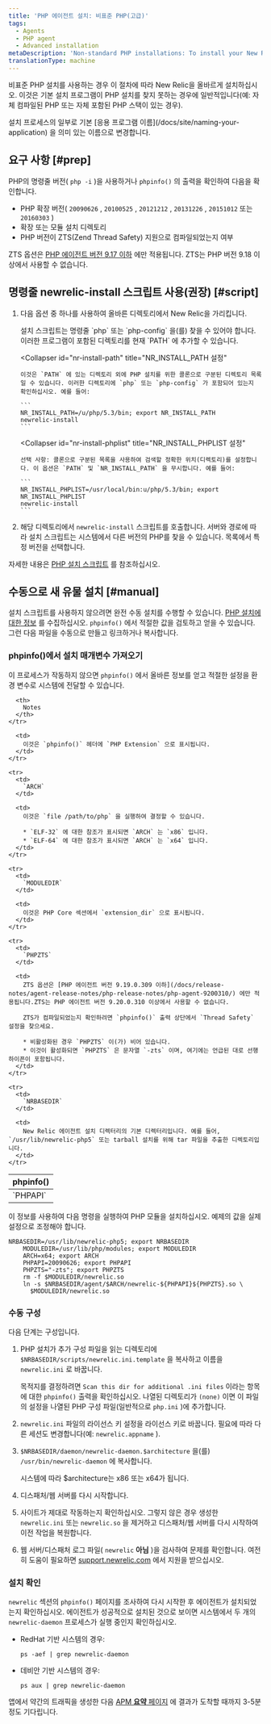 ```yaml
---
title: 'PHP 에이전트 설치: 비표준 PHP(고급)'
tags:
  - Agents
  - PHP agent
  - Advanced installation
metaDescription: 'Non-standard PHP installations: To install your New Relic PHP agent with the newrelic-install script, or to install manually, start here.'
translationType: machine
---
```


비표준 PHP 설치를 사용하는 경우 이 절차에 따라 New Relic을 올바르게 설치하십시오. 이것은 기본 설치 프로그램이 PHP 설치를 찾지 못하는 경우에 일반적입니다(예: 자체 컴파일된 PHP 또는 자체 포함된 PHP 스택이 있는 경우).

<Callout variant="important">
  설치 프로세스의 일부로 기본 [응용 프로그램 이름](/docs/site/naming-your-application) 을 의미 있는 이름으로 변경합니다.
</Callout>

## 요구 사항 [#prep]

PHP의 명령줄 버전( `php -i` )을 사용하거나 `phpinfo()` 의 출력을 확인하여 다음을 확인합니다.

* PHP 확장 버전( `20090626` , `20100525` , `20121212` , `20131226` , `20151012` 또는 `20160303` )
* 확장 또는 모듈 설치 디렉토리
* PHP 버전이 ZTS(Zend Thread Safety) 지원으로 컴파일되었는지 여부

ZTS 옵션은 [PHP 에이전트 버전 9.17 이하](/docs/release-notes/agent-release-notes/php-release-notes/php-agent-9170300/) 에만 적용됩니다. ZTS는 PHP 버전 9.18 이상에서 사용할 수 없습니다.

## 명령줄 newrelic-install 스크립트 사용(권장) [#script]

1. 다음 옵션 중 하나를 사용하여 올바른 디렉토리에서 New Relic을 가리킵니다.

   <CollapserGroup>
     <Collapser
       id="add-php-to-path"
       title="PATH에 PHP 위치 추가"
     >
       설치 스크립트는 명령줄 `php` 또는 `php-config` 을(를) 찾을 수 있어야 합니다. 이러한 프로그램이 포함된 디렉토리를 현재 `PATH` 에 추가할 수 있습니다.
     </Collapser>

     <Collapser
       id="nr-install-path"
       title="NR_INSTALL_PATH 설정"
     >
       이것은 `PATH` 에 있는 디렉토리 외에 PHP 설치를 위한 콜론으로 구분된 디렉토리 목록일 수 있습니다. 이러한 디렉토리에 `php` 또는 `php-config` 가 포함되어 있는지 확인하십시오. 예를 들어:

       ```
       NR_INSTALL_PATH=/u/php/5.3/bin; export NR_INSTALL_PATH
       newrelic-install
       ```
     </Collapser>

     <Collapser
       id="nr-install-phplist"
       title="NR_INSTALL_PHPLIST 설정"
     >
       선택 사항: 콜론으로 구분된 목록을 사용하여 검색할 정확한 위치(디렉토리)를 설정합니다. 이 옵션은 `PATH` 및 `NR_INSTALL_PATH` 을 무시합니다. 예를 들어:

       ```
       NR_INSTALL_PHPLIST=/usr/local/bin:u/php/5.3/bin; export NR_INSTALL_PHPLIST
       newrelic-install
       ```
     </Collapser>
   </CollapserGroup>

2. 해당 디렉토리에서 `newrelic-install` 스크립트를 호출합니다. 서버와 경로에 따라 설치 스크립트는 시스템에서 다른 버전의 PHP를 찾을 수 있습니다. 목록에서 특정 버전을 선택합니다.

자세한 내용은 [PHP 설치 스크립트](/docs/agents/php-agent/installation/newrelic-install-script) 를 참조하십시오.

## 수동으로 새 유물 설치 [#manual]

설치 스크립트를 사용하지 않으려면 완전 수동 설치를 수행할 수 있습니다. [PHP 설치에 대한 정보](/docs/agents/php-agent/advanced-installation/php-agent-installation-non-standard-php-advanced/#prep) 를 수집하십시오. `phpinfo()` 에서 적절한 값을 검토하고 얻을 수 있습니다. 그런 다음 파일을 수동으로 만들고 링크하거나 복사합니다.

### phpinfo()에서 설치 매개변수 가져오기

이 프로세스가 작동하지 않으면 `phpinfo()` 에서 올바른 정보를 얻고 적절한 설정을 환경 변수로 시스템에 전달할 수 있습니다.

<table>
  <thead>
    <tr>
      <th width={125}>
        phpinfo()
      </th>

      <th>
        Notes
      </th>
    </tr>
  </thead>

  <tbody>
    <tr>
      <td>
        `PHPAPI`
      </td>

      <td>
        이것은 `phpinfo()` 헤더에 `PHP Extension` 으로 표시됩니다.
      </td>
    </tr>

    <tr>
      <td>
        `ARCH`
      </td>

      <td>
        이것은 `file /path/to/php` 을 실행하여 결정할 수 있습니다.

        * `ELF-32` 에 대한 참조가 표시되면 `ARCH` 는 `x86` 입니다.
        * `ELF-64` 에 대한 참조가 표시되면 `ARCH` 는 `x64` 입니다.
      </td>
    </tr>

    <tr>
      <td>
        `MODULEDIR`
      </td>

      <td>
        이것은 PHP Core 섹션에서 `extension_dir` 으로 표시됩니다.
      </td>
    </tr>

    <tr>
      <td>
        `PHPZTS`
      </td>

      <td>
        ZTS 옵션은 [PHP 에이전트 버전 9.19.0.309 이하](/docs/release-notes/agent-release-notes/php-release-notes/php-agent-9200310/) 에만 적용됩니다.ZTS는 PHP 에이전트 버전 9.20.0.310 이상에서 사용할 수 없습니다.

        ZTS가 컴파일되었는지 확인하려면 `phpinfo()` 출력 상단에서 `Thread Safety` 설정을 찾으세요.

        * 비활성화된 경우 `PHPZTS` 이(가) 비어 있습니다.
        * 이것이 활성화되면 `PHPZTS` 은 문자열 `-zts` 이며, 여기에는 언급된 대로 선행 하이픈이 포함됩니다.
      </td>
    </tr>

    <tr>
      <td>
        `NRBASEDIR`
      </td>

      <td>
        New Relic 에이전트 설치 디렉터리의 기본 디렉터리입니다. 예를 들어, `/usr/lib/newrelic-php5` 또는 tarball 설치를 위해 tar 파일을 추출한 디렉토리입니다.
      </td>
    </tr>
  </tbody>
</table>

이 정보를 사용하여 다음 명령을 실행하여 PHP 모듈을 설치하십시오. 예제의 값을 실제 설정으로 조정해야 합니다.

```
NRBASEDIR=/usr/lib/newrelic-php5; export NRBASEDIR
    MODULEDIR=/usr/lib/php/modules; export MODULEDIR
    ARCH=x64; export ARCH
    PHPAPI=20090626; export PHPAPI
    PHPZTS="-zts"; export PHPZTS
    rm -f $MODULEDIR/newrelic.so
    ln -s $NRBASEDIR/agent/$ARCH/newrelic-${PHPAPI}${PHPZTS}.so \
      $MODULEDIR/newrelic.so
```

### 수동 구성

다음 단계는 구성입니다.

1. PHP 설치가 추가 구성 파일을 읽는 디렉토리에 `$NRBASEDIR/scripts/newrelic.ini.template` 을 복사하고 이름을 `newrelic.ini` 로 바꿉니다.

   목적지를 결정하려면 `Scan this dir for additional .ini files` 이라는 항목에 대한 `phpinfo()` 출력을 확인하십시오. 나열된 디렉토리가 `(none)` 이면 이 파일의 설정을 나열된 PHP 구성 파일(일반적으로 `php.ini` )에 추가합니다.

2. `newrelic.ini` 파일의 라이선스 키 설정을 라이선스 키로 바꿉니다. 필요에 따라 다른 세션도 변경합니다(예: `newrelic.appname` ).

3. `$NRBASEDIR/daemon/newrelic-daemon.$architecture` 을(를) `/usr/bin/newrelic-daemon` 에 복사합니다.

   시스템에 따라 $architecture는 x86 또는 x64가 됩니다.

4. 디스패처/웹 서버를 다시 시작합니다.

5. 사이트가 제대로 작동하는지 확인하십시오. 그렇지 않은 경우 생성한 `newrelic.ini` 또는 `newrelic.so` 을 제거하고 디스패처/웹 서버를 다시 시작하여 이전 작업을 복원합니다.

6. 웹 서버/디스패처 로그 파일( `newrelic` **아님** )을 검사하여 문제를 확인합니다. 여전히 도움이 필요하면 [support.newrelic.com](https://support.newrelic.com) 에서 지원을 받으십시오.

### 설치 확인

`newrelic` 섹션의 `phpinfo()` 페이지를 조사하여 다시 시작한 후 에이전트가 설치되었는지 확인하십시오. 에이전트가 성공적으로 설치된 것으로 보이면 시스템에서 두 개의 `newrelic-daemon` 프로세스가 실행 중인지 확인하십시오.

* RedHat 기반 시스템의 경우:

  ```
  ps -aef | grep newrelic-daemon
  ```

* 데비안 기반 시스템의 경우:

  ```
  ps aux | grep newrelic-daemon
  ```

앱에서 약간의 트래픽을 생성한 다음 [APM **요약** 페이지](/docs/apm/apm-ui-pages/monitoring/apm-summary-page-view-transaction-apdex-usage-data/) 에 결과가 도착할 때까지 3-5분 정도 기다립니다.

<InstallFeedback/>